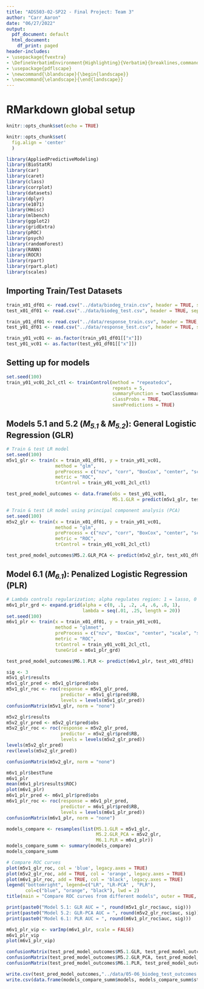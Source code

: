 ```yaml
---
title: "ADS503-02-SP22 - Final Project: Team 3"
author: "Carr_Aaron"
date: "06/27/2022"
output:
  pdf_document: default
  html_document:
    df_print: paged
header-includes:
- \usepackage{fvextra}
- \DefineVerbatimEnvironment{Highlighting}{Verbatim}{breaklines,commandchars=\\\{\}}
- \usepackage{pdflscape}
- \newcommand{\blandscape}{\begin{landscape}}
- \newcommand{\elandscape}{\end{landscape}}
---
```


# RMarkdown global setup
```r
knitr::opts_chunk$set(echo = TRUE)
```

```r
knitr::opts_chunk$set(
  fig.align = 'center'
  )
```

```r
library(AppliedPredictiveModeling)
library(BioStatR)
library(car)
library(caret)
library(class)
library(corrplot)
library(datasets)
library(dplyr)
library(e1071)
library(Hmisc)
library(mlbench)
library(ggplot2)
library(gridExtra)
library(pROC)
library(psych)
library(randomForest)
library(RANN)
library(ROCR)
library(rpart)
library(rpart.plot)
library(scales)
```

## Importing Train/Test Datasets
```r
train_x01_df01 <- read.csv("../data/biodeg_train.csv", header = TRUE, sep = ",")
test_x01_df01 <- read.csv("../data/biodeg_test.csv", header = TRUE, sep = ",")

train_y01_df01 <- read.csv("../data/response_train.csv", header = TRUE, sep = ",")
test_y01_df01 <- read.csv("../data/response_test.csv", header = TRUE, sep = ",")

train_y01_vc01 <- as.factor(train_y01_df01[["x"]])
test_y01_vc01 <- as.factor(test_y01_df01[["x"]])
```

## Setting up for models
```r
set.seed(100)
train_y01_vc01_2cl_ctl <- trainControl(method = "repeatedcv",
                                       repeats = 5,
                                       summaryFunction = twoClassSummary,
                                       classProbs = TRUE,
                                       savePredictions = TRUE)
```

## Models 5.1 and 5.2 (*M~5.1~* & *M~5.2~*): General Logistic Regression (GLR)
```r
# Train & test LR model
set.seed(100)
m5v1_glr <- train(x = train_x01_df01, y = train_y01_vc01,
                  method = "glm",
                  preProcess = c("nzv", "corr", "BoxCox", "center", "scale", "spatialSign"),
                  metric = "ROC",
                  trControl = train_y01_vc01_2cl_ctl)

test_pred_model_outcomes <- data.frame(obs = test_y01_vc01,
                                       M5.1.GLR = predict(m5v1_glr, test_x01_df01))

# Train & test LR model using principal component analysis (PCA)
set.seed(100)
m5v2_glr <- train(x = train_x01_df01, y = train_y01_vc01,
                  method = "glm",
                  preProcess = c("nzv", "corr", "BoxCox", "center", "scale", "spatialSign", "pca"),
                  metric = "ROC",
                  trControl = train_y01_vc01_2cl_ctl)

test_pred_model_outcomes$M5.2.GLR_PCA <- predict(m5v2_glr, test_x01_df01)
```

## Model 6.1 (*M~6.1~*): Penalized Logistic Regression (PLR)
```r
# Lambda controls regularization; alpha regulates region: 1 = lasso, 0 = ridge, 0<a<1 = combo
m6v1_plr_grd <- expand.grid(alpha = c(0, .1, .2, .4, .6, .8, 1),
                            lambda = seq(.01, .25, length = 20))
set.seed(100)
m6v1_plr <- train(x = train_x01_df01, y = train_y01_vc01,
                  method = "glmnet",
                  preProcess = c("nzv", "BoxCox", "center", "scale", "spatialSign"),
                  metric = "ROC",
                  trControl = train_y01_vc01_2cl_ctl,
                  tuneGrid = m6v1_plr_grd)

test_pred_model_outcomes$M6.1.PLR <- predict(m6v1_plr, test_x01_df01)
```

```r
sig <- 3
m5v1_glr$results
m5v1_glr_pred <- m5v1_glr$pred$obs
m5v1_glr_roc <- roc(response = m5v1_glr_pred,
                    predictor = m5v1_glr$pred$RB,
                    levels = levels(m5v1_glr_pred))
confusionMatrix(m5v1_glr, norm = "none")

m5v2_glr$results
m5v2_glr_pred <- m5v2_glr$pred$obs
m5v2_glr_roc <- roc(response = m5v2_glr_pred,
                    predictor = m5v2_glr$pred$RB,
                    levels = levels(m5v2_glr_pred))
levels(m5v2_glr_pred)
rev(levels(m5v2_glr_pred))

confusionMatrix(m5v2_glr, norm = "none")

m6v1_plr$bestTune
m6v1_plr
mean(m6v1_plr$results$ROC)
plot(m6v1_plr)
m6v1_plr_pred <- m6v1_plr$pred$obs
m6v1_plr_roc <- roc(response = m6v1_plr_pred,
                    predictor = m6v1_plr$pred$RB,
                    levels = levels(m6v1_plr_pred))
confusionMatrix(m6v1_plr, norm = "none")

models_compare <- resamples(list(M5.1.GLR = m5v1_glr,
                                 M5.2.GLR_PCA = m5v2_glr,
                                 M6.1.PLR = m6v1_plr))
models_compare_summ <- summary(models_compare)
models_compare_summ

# Compare ROC curves
plot(m5v1_glr_roc, col = 'blue', legacy.axes = TRUE)
plot(m5v2_glr_roc, add = TRUE, col = 'orange', legacy.axes = TRUE)
plot(m6v1_plr_roc, add = TRUE, col = 'black', legacy.axes = TRUE)
legend("bottomright", legend=c("LR", "LR-PCA" , "PLR"),
       col=c("blue", "orange", "black"), lwd = 2)
title(main = "Compare ROC curves from different models", outer = TRUE, line = -1)

print(paste0("Model 5.1: GLR AUC = ", round(m5v1_glr_roc$auc, sig)))
print(paste0("Model 5.2: GLR-PCA AUC = ", round(m5v2_glr_roc$auc, sig)))
print(paste0("Model 6.1: PLR AUC = ", round(m6v1_plr_roc$auc, sig)))

m6v1_plr_vip <- varImp(m6v1_plr, scale = FALSE)
m6v1_plr_vip
plot(m6v1_plr_vip)

confusionMatrix(test_pred_model_outcomes$M5.1.GLR, test_pred_model_outcomes$obs, positive = "RB")
confusionMatrix(test_pred_model_outcomes$M5.2.GLR_PCA, test_pred_model_outcomes$obs, positive = "RB")
confusionMatrix(test_pred_model_outcomes$M6.1.PLR, test_pred_model_outcomes$obs, positive = "RB")
```

```r
write.csv(test_pred_model_outcomes,"../data/05-06_biodeg_test_outcomes.csv", row.names = FALSE)
write.csv(data.frame(models_compare_summ$models, models_compare_summ$statistics),"../data/05-06_biodeg_test_resamp_results.csv", row.names = FALSE)
```
